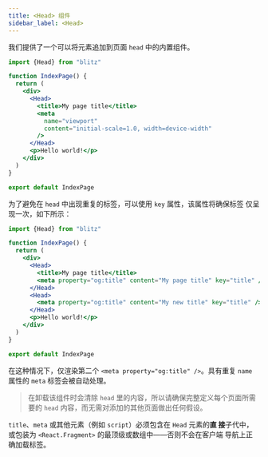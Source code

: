 ```yaml
---
title: <Head> 组件
sidebar_label: <Head>
---
```


我们提供了一个可以将元素追加到页面 `head` 中的内置组件。

```jsx
import {Head} from "blitz"

function IndexPage() {
  return (
    <div>
      <Head>
        <title>My page title</title>
        <meta
          name="viewport"
          content="initial-scale=1.0, width=device-width"
        />
      </Head>
      <p>Hello world!</p>
    </div>
  )
}

export default IndexPage
```

为了避免在 `head` 中出现重复的标签，可以使用 `key` 属性，该属性将确保标签
仅呈现一次，如下所示：

```jsx
import {Head} from "blitz"

function IndexPage() {
  return (
    <div>
      <Head>
        <title>My page title</title>
        <meta property="og:title" content="My page title" key="title" />
      </Head>
      <Head>
        <meta property="og:title" content="My new title" key="title" />
      </Head>
      <p>Hello world!</p>
    </div>
  )
}

export default IndexPage
```

在这种情况下，仅渲染第二个 `<meta property="og:title" />`。具有重复 `name`
属性的 `meta` 标签会被自动处理。

> 在卸载该组件时会清除 `head` 里的内容，所以请确保完整定义每个页面所需要的
> `head` 内容，而无需对添加的其他页面做出任何假设。

`title`、`meta` 或其他元素（例如 `script`）必须包含在 `Head` 元素的**直
接**子代中，或包装为 `<React.Fragment>` 的最顶级或数组中——否则不会在客户端
导航上正确加载标签。
